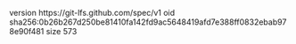 version https://git-lfs.github.com/spec/v1
oid sha256:0b26b267d250be81410fa142fd9ac5648419afd7e388ff0832ebab978e90f481
size 573
